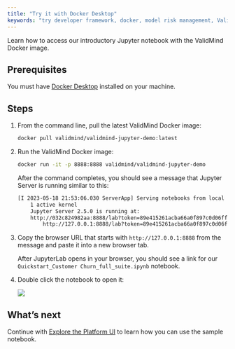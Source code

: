 ```yaml
---
title: "Try it with Docker Desktop"
keywords: "try developer framework, docker, model risk management, ValidMind"
---
```


Learn how to access our introductory Jupyter notebook with the ValidMind Docker image.

## Prerequisites

You must have [Docker Desktop](https://www.docker.com/products/docker-desktop/) installed on your machine. 

## Steps

1. From the command line, pull the latest ValidMind Docker image:

   ```bash
   docker pull validmind/validmind-jupyter-demo:latest
   ```

2. Run the ValidMind Docker image:

   ```bash
   docker run -it -p 8888:8888 validmind/validmind-jupyter-demo
   ```

   After the command completes, you should see a message that Jupyter Server is running similar to this: 

   ```bash
   [I 2023-05-18 21:53:06.030 ServerApp] Serving notebooks from local directory: /app
       1 active kernel
       Jupyter Server 2.5.0 is running at:
       http://032c824982aa:8888/lab?token=89e415261acba66a0f897c0d06ffdacfff9340553e65a626
           http://127.0.0.1:8888/lab?token=89e415261acba66a0f897c0d06ffdacfff9340553e65a626
   ```

3. Copy the browser URL that starts with `http://127.0.0.1:8888` from the message and paste it into a new browser tab.

   After JupyterLab opens in your browser, you should see a link for our `Quickstart_Customer Churn_full_suite.ipynb` notebook.

4. Double click the notebook to open it:

   ![](dashboard-jupyterlab.png)

<!---
## Troubleshooting

[Include any common issues or errors that may arise during the task and how to resolve them.]

--->

## What's next

Continue with [Explore the Platform UI](explore-example-documentation-project.qmd) to learn how you can use the sample notebook.

